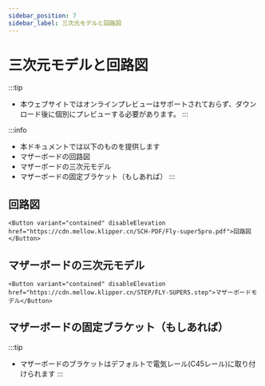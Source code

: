 ```yaml
---
sidebar_position: 7
sidebar_label: 三次元モデルと回路図
---
```




# 三次元モデルと回路図


:::tip
* 本ウェブサイトではオンラインプレビューはサポートされておらず、ダウンロード後に個別にプレビューする必要があります。
:::

:::info
* 本ドキュメントでは以下のものを提供します
* マザーボードの回路図
* マザーボードの三次元モデル
* マザーボードの固定ブラケット（もしあれば）
:::

## 回路図

    <Button variant="contained" disableElevation href="https://cdn.mellow.klipper.cn/SCH-PDF/Fly-super5pro.pdf">回路図</Button>


## マザーボードの三次元モデル

    <Button variant="contained" disableElevation href="https://cdn.mellow.klipper.cn/STEP/FLY-SUPER5.step">マザーボードモデル</Button>


## マザーボードの固定ブラケット（もしあれば）

:::tip
* マザーボードのブラケットはデフォルトで電気レール(C45レール)に取り付けられます
:::